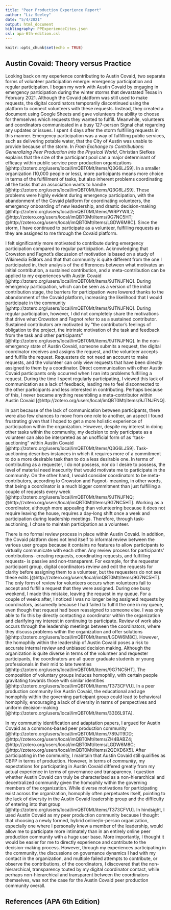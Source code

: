 ```yaml
---
title: "Peer Production Experience Report"
author: "Liz Seeley"
date: "5/4/2021"
output: html_document
bibliography: PPExperienceCites.json
csl: apa-6th-edition.csl
---
```


```r
knitr::opts_chunk$set(echo = TRUE)
```

## Austin Covaid: Theory versus Practice

Looking back on my experience contributing to Austin Covaid, two separate forms of volunteer participation emerge: emergency participation and regular participation. I began my work with Austin Covaid by engaging in emergency participation during the winter storms that devastated Texas in February 2021. Although the Covaid platform was still used to make requests, the digital coordinators temporarily discontinued using the platform to connect volunteers with these requests. Instead, they created a document using Google Sheets and gave volunteers the ability to choose for themselves which requests they wanted to fulfill. Meanwhile, volunteers and coordinators communicated in a busy 127-person Signal chat regarding any updates or issues. I spent 4 days after the storm fulfilling requests in this manner. Emergency participation was a way of fulfilling public services,  such as delivering potable water, that the City of Austin was unable to provide because of the storm. In *From Exchange to Contributions: Generalizing Peer Production into the Physical World*, Christian Siefkes explains that the size of the participant pool can a major determinant of efficacy within public service peer production organizations [@http://zotero.org/users/local/imQBT0Mt/items/Q3G6LJS9]. In a smaller organization (10,000 people or less), more participants means more choice in terms of the fulfillment of tasks, but also inherent problems coordinating all the tasks that an association wants to handle [@http://zotero.org/users/local/imQBT0Mt/items/Q3G6LJS9]. These problems were highly evident during emergency participation, with the abandonment of the Covaid platform for coordinating volunteers, the emergency onboarding of new leadership, and drastic decision-making [@http://zotero.org/users/local/imQBT0Mt/items/WRPYWIL2; @http://zotero.org/users/local/imQBT0Mt/items/9G7NC5HT; @http://zotero.org/users/local/imQBT0Mt/items/LGDW6M8C]. Since the storm, I have continued to participate as a volunteer, fulfilling requests as they are assigned to me through the Covaid platform.  

I felt significantly more motivated to contribute during emergency participation compared to regular participation. Acknowledging that Crowston and Fagnot’s discussion of motivation is based on a study of Wikimedia Editors and that that community is quite different from the one I participated in, their analysis of the differences between what motivates an initial contribution, a sustained contribution, and a meta-contribution can be applied to my experiences with Austin Covaid [@http://zotero.org/users/local/imQBT0Mt/items/9JTNJFNQ]. During emergency participation, which can be seen as a version of the initial contribution stage, the barriers for participation were lowered thanks to the abandonment of the Covaid platform, increasing the likelihood that I would participate in the community [@http://zotero.org/users/local/imQBT0Mt/items/9JTNJFNQ]. During regular participation, however, I did not completely share the motivations that drive what Crowston and Fagnot refer to as a sustained contributor. Sustained contributors are motivated by “the contributor’s feelings of obligation to the project, the intrinsic motivation of the task and feedback from the task and other participants” [@http://zotero.org/users/local/imQBT0Mt/items/9JTNJFNQ]. In the non-emergency state of Austin Covaid, someone submits a request, the digital coordinator receives and assigns the request, and the volunteer accepts and fulfills the request. Requesters do not need an account to make requests, and the volunteer can only view requests that have been directly assigned to them by a coordinator. Direct communication with other Austin Covaid participants only occurred when I ran into problems fulfilling a request. During the time I spent regularly participating, I viewed this lack of communication as a lack of feedback, leading me to feel disconnected to the other participants and less interested in contributing. Perhaps because of this, I never became anything resembling a meta-contributor within Austin Covaid [@http://zotero.org/users/local/imQBT0Mt/items/9JTNJFNQ].  

In part because of the lack of communication between participants, there were also few chances to move from one role to another, an aspect I found frustrating given that I hoped to get a more holistic experience of participation within the organization. However, despite my interest in doing other tasks within the community, my decision to only participate as a volunteer can also be interpreted as an unofficial form of as “task-auctioning” within Austin Covaid [@http://zotero.org/users/local/imQBT0Mt/items/Q3G6LJS9]. Task-auctioning describes instances in which it requires more of a commitment to do a more desirable task than to do a less desirable one. In terms of contributing as a requester, I do not possess, nor do I desire to possess, the level of material need insecurity that would motivate me to participate in the community. On the other hand, I would consider coordinators to be meta-contributors, according to Crowston and Fagnot- meaning, in other words, that being a coordinator is a much bigger commitment than just fulfilling a couple of requests every week [@http://zotero.org/users/local/imQBT0Mt/items/9JTNJFNQ; @http://zotero.org/users/local/imQBT0Mt/items/9G7NC5HT]. Working as a coordinator, although more appealing than volunteering because it does not require leaving the house, requires a day-long shift once a week and participation during leadership meetings. Therefore, through task-auctioning, I chose to maintain participation as a volunteer.  

There is no formal review process in place within Austin Covaid. In addition, the Covaid platform does not lend itself to informal review between the various user groups because it contains no features to allow participants to virtually communicate with each other. Any review process for participants’ contributions- creating requests, coordinating requests, and fulfilling requests- is passive and non-transparent. For example, for the requester participant group, digital coordinators review and edit the requests for clarity before assigning them to a volunteer, but the requesters do not see these edits [@http://zotero.org/users/local/imQBT0Mt/items/9G7NC5HT]. The only form of review for volunteers occurs when volunteers fail to accept and fulfill a request that they were assigned. During one busy weekend, I made this mistake, leaving the request in my queue. For a couple of weeks after, I noticed I was no longer being assigned requests by coordinators, assumedly because I had failed to fulfill the one in my queue, even though that request had been reassigned to someone else. I was only able to fix this by directly contacting a coordinator within the organization and clarifying my interest in continuing to participate. Review of work also occurs through the leadership meetings between the coordinators, where they discuss problems within the organization and offer solutions [@http://zotero.org/users/local/imQBT0Mt/items/LGDW6M8C]. However, the homophily within the leadership of Austin Covaid poses a risk to accurate internal review and unbiased decision making. Although the organization is quite diverse in terms of the volunteer and requester participants, the coordinators are all queer graduate students or young professionals in their mid to late twenties [@http://zotero.org/users/local/imQBT0Mt/items/9G7NC5HT]. The composition of voluntary groups induces homophily, with certain people gravitating towards those with similar identities [@http://zotero.org/users/local/imQBT0Mt/items/T373CFVU]. In a peer production community like Austin Covaid, the educational and age homophily within the governing participant group could lead to behavioral homophily, encouraging a lack of diversity in terms of perspectives and uniform decision-making [@http://zotero.org/users/local/imQBT0Mt/items/33E6L9TA].  

In my community identification and adaptation papers, I argued for Austin Covaid as a commons-based peer production community [@http://zotero.org/users/local/imQBT0Mt/items/789JT9DD; @http://zotero.org/users/local/imQBT0Mt/items/ZH4BABZ4; @http://zotero.org/users/local/imQBT0Mt/items/LGDW6M8C; @http://zotero.org/users/local/imQBT0Mt/items/2QDXD6X5]. After participating in the community, I maintain that Austin Covaid still qualifies as CBPP in terms of production. However, in terms of *community*, my expectations for participating in Austin Covaid differed greatly from my actual experience in terms of governance and transparency. I question whether Austin Covaid can truly be characterized as a non-hierarchical and decentralized community given the homophily within the governing members of the organization. While diverse motivations for participating exist across the organization, homophily often perpetuates itself, pointing to the lack of diversity in the Austin Covaid leadership group and the difficulty of entering into that group [@http://zotero.org/users/local/imQBT0Mt/items/T373CFVU]. In hindsight, I used Austin Covaid as my peer production community because I thought that choosing a newly formed, hybrid online/in-person organization, especially one where I personally knew a member of the leadership, would allow me to participate more intimately than in an entirely online peer production community with a huge user base. More importantly, I thought it would be easier for me to directly experience and contribute to the decision-making process. However, through my experiences participating in the community, the discussions on governance dynamics I had with my contact in the organization, and multiple failed attempts to contribute, or observe the contributions, of the coordinators, I discovered that the non-hierarchical, transparency touted by my digital coordinator contact, while perhaps non-hierarchical and transparent between the coordinators themselves, was not the case for the Austin Covaid peer production community overall.  

## References (APA 6th Edition)
